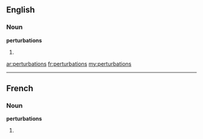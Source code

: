 ==English==

===Noun===
'''perturbations'''

# {{plural of|[[perturbation]]}}

[[ar:perturbations]]
[[fr:perturbations]]
[[my:perturbations]]

----
==French==

===Noun===
'''perturbations''' {{f}}

# {{plural of|[[perturbation]]|lang=fr}}
{{rfc-auto}}